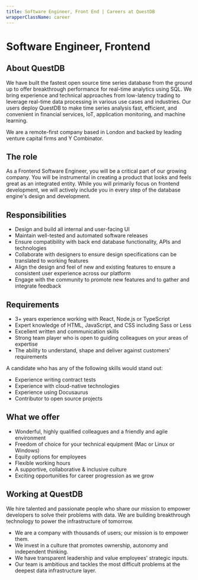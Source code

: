 ```yaml
---
title: Software Engineer, Front End | Careers at QuestDB
wrapperClassName: career
---
```



<h1>Software Engineer, Frontend</h1>

<h2> About QuestDB</h2>

We have built the fastest open source time series database from the ground up to
offer breakthrough performance for real-time analytics using SQL. We bring
experience and technical approaches from low-latency trading to leverage
real-time data processing in various use cases and industries. Our users deploy
QuestDB to make time series analysis fast, efficient, and convenient in
financial services, IoT, application monitoring, and machine learning.

We are a remote-first company based in London and backed by leading venture
capital firms and Y Combinator.

<h2>The role</h2>

As a Frontend Software Engineer, you will be a critical part of our growing
company. You will be instrumental in creating a product that looks and feels
great as an integrated entity. While you will primarily focus on frontend
development, we will actively include you in every step of the database engine's
design and development.

<h2>Responsibilities</h2>

- Design and build all internal and user-facing UI
- Maintain well-tested and automated software releases
- Ensure compatibility with back end database functionality, APIs and
  technologies
- Collaborate with designers to ensure design specifications can be translated
  to working features
- Align the design and feel of new and existing features to ensure a consistent
  user experience across our platform
- Engage with the community to promote new features and to gather and integrate
  feedback

<h2>Requirements</h2>

- 3+ years experience working with React, Node.js or TypeScript
- Expert knowledge of HTML, JavaScript, and CSS including Sass or Less
- Excellent written and communication skills
- Strong team player who is open to guiding colleagues on your areas of
  expertise
- The ability to understand, shape and deliver against customers' requirements

A candidate who has any of the following skills would stand out:

- Experience writing contract tests
- Experience with cloud-native technologies
- Experience using Docusaurus
- Contributor to open source projects

<h2>What we offer</h2>

- Wonderful, highly qualified colleagues and a friendly and agile environment
- Freedom of choice for your technical equipment (Mac or Linux or Windows)
- Equity options for employees
- Flexible working hours
- A supportive, collaborative & inclusive culture
- Exciting opportunities for career progression as we grow

<h2>Working at QuestDB</h2>

We hire talented and passionate people who share our mission to empower
developers to solve their problems with data. We are building breakthrough
technology to power the infrastructure of tomorrow.

- We are a company with thousands of users; our mission is to empower them.
- We invest in a culture that promotes ownership, autonomy and independent
  thinking.
- We have transparent leadership and value employees' strategic inputs.
- Our team is ambitious and tackles the most difficult problems at the deepest
  data infrastructure layer.

<CareerEmailUs title="Software Engineer, Frontend" />
